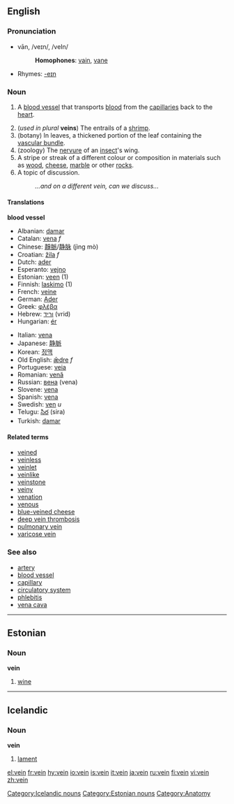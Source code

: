 {{wikipedia}}
==English==

===Pronunciation===
*vān, /veɪn/, /veIn/
*:'''Homophones''': [[vain]], [[vane]]
*Rhymes: [[Rhymes:English:-eɪn|-eɪn]]

===Noun===
{{en-noun}}
# {{anatomy}} A [[blood vessel]] that transports [[blood]] from the [[capillary|capillaries]] back to the [[heart]].
#(''used in plural'' '''veins''') The entrails of a [[shrimp]].
# (botany) In leaves, a thickened portion of the leaf containing the [[vascular bundle]].
# (zoology) The [[nervure]] of an [[insect]]'s wing.
# A stripe or streak of a different colour or composition in materials such as [[wood]], [[cheese]], [[marble]] or other [[rock]]s.
# A topic of discussion.
#:''...and on a different vein, can we discuss...''

====Translations====
'''blood vessel'''
{{top}}
*Albanian: [[damar]]
*Catalan: [[vena]] ''f''
*Chinese: [[靜脈]]/[[静脉]] (jìng mò)
*Croatian: [[žila]] ''f''
*Dutch: [[ader]] {{m}}
*Esperanto: [[vejno]]
*Estonian: [[veen#Estonian|veen]] (1)
*Finnish: [[laskimo]] (1)
*French: [[veine]] {{f}}
*German: [[Ader]] {{f}}
*Greek: [[φλέβα]] {{f}}
*Hebrew: [[וריד]] (vrid) {{m}}
*Hungarian: [[ér]]
{{mid}}
*Italian: [[vena]] {{f}}
*Japanese: [[静脈]]
*Korean: [[정맥]]
*Old English: [[ædre|ǣdre]] ''f''
*Portuguese: [[veia]] {{f}}
*Romanian: [[venă]] {{f}}
*Russian: [[вена]] {{n}} (vena)
*Slovene: [[vena]] {{f}}
*Spanish: [[vena]] {{f}}
*Swedish: [[ven]] ''u''
*Telugu: [[సిర]] (sira)
*Turkish: [[damar]]
{{bottom}}

====Related terms====
*[[veined]]
*[[veinless]]
*[[veinlet]]
*[[veinlike]]
*[[veinstone]]
*[[veiny]]
*[[venation]]
*[[venous]]
*[[blue-veined cheese]]
*[[deep vein thrombosis]]
*[[pulmonary vein]]
*[[varicose vein]]

===See also===
*[[artery]]
*[[blood vessel]]
*[[capillary]]
*[[circulatory system]]
*[[phlebitis]]
*[[vena cava]]


----

==Estonian==
===Noun===
'''vein'''

# [[wine]]

----

==Icelandic==
===Noun===
'''vein'''

# [[lament]]

[[Category:Icelandic nouns]]
[[Category:Estonian nouns]]
[[Category:Anatomy]]

[[el:vein]]
[[fr:vein]]
[[hy:vein]]
[[io:vein]]
[[is:vein]]
[[it:vein]]
[[ja:vein]]
[[ru:vein]]
[[fi:vein]]
[[vi:vein]]
[[zh:vein]]